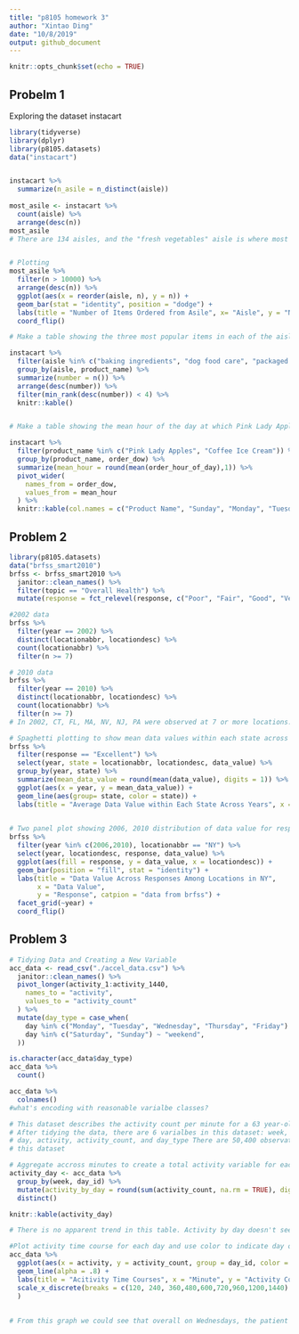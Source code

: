 ```yaml
---
title: "p8105 homework 3"
author: "Xintao Ding"
date: "10/8/2019"
output: github_document
---
```


```r
knitr::opts_chunk$set(echo = TRUE)
```

## Probelm 1
Exploring the dataset instacart
```r
library(tidyverse)
library(dplyr)
library(p8105.datasets)
data("instacart")


instacart %>% 
  summarize(n_asile = n_distinct(aisle))
  
most_asile <- instacart %>%
  count(aisle) %>% 
  arrange(desc(n))
most_asile
# There are 134 aisles, and the "fresh vegetables" aisle is where most products are ordered from, second comes after is the "fresh fruits" aisle


# Plotting 
most_asile %>% 
  filter(n > 10000) %>% 
  arrange(desc(n)) %>% 
  ggplot(aes(x = reorder(aisle, n), y = n)) + 
  geom_bar(stat = "identity", position = "dodge") +
  labs(title = "Number of Items Ordered from Asile", x= "Aisle", y = "Number of Products") +
  coord_flip()

# Make a table showing the three most popular items in each of the aisles “baking ingredients”, “dog food care”, and “packaged vegetables fruits”

instacart %>% 
  filter(aisle %in% c("baking ingredients", "dog food care", "packaged vegetables fruits")) %>% 
  group_by(aisle, product_name) %>% 
  summarize(number = n()) %>% 
  arrange(desc(number)) %>% 
  filter(min_rank(desc(number)) < 4) %>% 
  knitr::kable() 


# Make a table showing the mean hour of the day at which Pink Lady Apples and Coffee Ice Cream are ordered on each day of the week; format this table for human readers 

instacart %>% 
  filter(product_name %in% c("Pink Lady Apples", "Coffee Ice Cream")) %>% 
  group_by(product_name, order_dow) %>% 
  summarize(mean_hour = round(mean(order_hour_of_day),1)) %>% 
  pivot_wider(
    names_from = order_dow,
    values_from = mean_hour
  ) %>% 
  knitr::kable(col.names = c("Product Name", "Sunday", "Monday", "Tuesday", "Wednesday", "Thursday", "Friday", "Saturday"))

```

## Problem 2
```r
library(p8105.datasets)
data("brfss_smart2010")
brfss <- brfss_smart2010 %>% 
  janitor::clean_names() %>% 
  filter(topic == "Overall Health") %>% 
  mutate(response = fct_relevel(response, c("Poor", "Fair", "Good", "Very good", "Excellent" )))

#2002 data
brfss %>% 
  filter(year == 2002) %>% 
  distinct(locationabbr, locationdesc) %>% 
  count(locationabbr) %>% 
  filter(n >= 7)

# 2010 data 
brfss %>% 
  filter(year == 2010) %>% 
  distinct(locationabbr, locationdesc) %>% 
  count(locationabbr) %>% 
  filter(n >= 7)
# In 2002, CT, FL, MA, NV, NJ, PA were observed at 7 or more locations. In 2010, CA, CO, FL, MA, MD, NC, NE,NJ, NY, OH were observed at 7 or more locations

# Spaghetti plotting to show mean data values within each state across years
brfss %>% 
  filter(response == "Excellent") %>% 
  select(year, state = locationabbr, locationdesc, data_value) %>% 
  group_by(year, state) %>% 
  summarize(mean_data_value = round(mean(data_value), digits = 1)) %>% 
  ggplot(aes(x = year, y = mean_data_value)) + 
  geom_line(aes(group= state, color = state)) +
  labs(title = "Average Data Value within Each State Across Years", x = "Year", y = "Average Data Value", catpion = "Data from brfss")
  

# Two panel plot showing 2006, 2010 distribution of data value for responses among locations in NY state
brfss %>% 
  filter(year %in% c(2006,2010), locationabbr == "NY") %>% 
  select(year, locationdesc, response, data_value) %>%
  ggplot(aes(fill = response, y = data_value, x = locationdesc)) +
  geom_bar(position = "fill", stat = "identity") +
  labs(title = "Data Value Across Responses Among Locations in NY", 
       x = "Data Value", 
       y = "Response", catpion = "data from brfss") +
  facet_grid(~year) +
  coord_flip() 
```

## Problem 3
```r
# Tidying Data and Creating a New Variable
acc_data <- read_csv("./accel_data.csv") %>% 
  janitor::clean_names() %>% 
  pivot_longer(activity_1:activity_1440,
    names_to = "activity", 
    values_to = "activity_count"
  ) %>% 
  mutate(day_type = case_when(
    day %in% c("Monday", "Tuesday", "Wednesday", "Thursday", "Friday") ~ "weekday",
    day %in% c("Saturday", "Sunday") ~ "weekend", 
  ))

is.character(acc_data$day_type)
acc_data %>% 
  count() 

acc_data %>% 
  colnames()
#what's encoding with reasonable varialbe classes?

# This dataset describes the activity count per minute for a 63 year-old male during the course of five weeks
# After tidying the data, there are 6 varialbes in this dataset: week, day_id,
# day, activity, activity_count, and day_type There are 50,400 observations in
# this dataset

# Aggregate accross minutes to create a total activity variable for each day, and create a table showing these total 
activity_day <- acc_data %>% 
  group_by(week, day_id) %>%
  mutate(activity_by_day = round(sum(activity_count, na.rm = TRUE), digits = 0), activity = NULL, activity_count = NULL) %>% 
  distinct() 

knitr::kable(activity_day)

# There is no apparent trend in this table. Activity by day doesn't seem to necessarily associate with day of the week or # day type. 

#Plot activity time course for each day and use color to indicate day of work 
acc_data %>% 
  ggplot(aes(x = activity, y = activity_count, group = day_id, color = day)) + 
  geom_line(alpha = .8) +
  labs(title = "Acitivity Time Courses", x = "Minute", y = "Activity Counts") +
  scale_x_discrete(breaks = c(120, 240, 360,480,600,720,960,1200,1440)
  )
  
  
# From this graph we could see that overall on Wednesdays, the patient has fewer activity counts that those of other days # of the week. Most activity counts per day are below 5000. 
  
 
```

